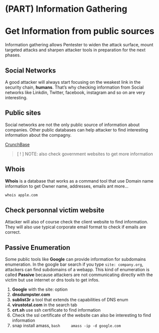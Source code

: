 # (PART) Information Gathering {-}

# Get Information from public sources {-}

Information gathering allows Pentester to widen the attack surface, mount targeted attacks and sharpen attacker tools in preparation for the next phases.

## Social Networks {-}

A good attacker will always start focusing on the weakest link in the security chain, **humans**. That's why checking information from Social networks like Linkdin,
Twitter, facebook, instagram and so on are very interesting. 

## Public sites {-}

Social networks are not the only public source of information about companies. Other public databases can help attacker to find interesting information about the 
compagny.

[CrunchBase](https://www.crunchbase.com)

> [ ! ] NOTE: also check government websites to get more information


## Whois {-}

**Whois** is a database that works as a command tool that use Domain name information to get Owner name, addresses, emails ant more...

```bash
whois apple.com
```

## Check personnal victim website {-}

Attacker will also of course check the client website to find information. They will also use typical corporate email format to check if emails are correct.


## Passive Enumeration {-}

Some public tools like **Google** can provide information for subdomains enumeration. In the google bar search if you type `site: company.org`, attackers
can find subdomains of a webapp.
This kind of enumeration is called **Passive** because attackers are not communicating directly with the victim but use internet or dns tools to get infos.

1. **Google** with the site: option
1. **dnsdumpster.com**
1. **sublist3r** a tool that extends the capabilities of DNS enum
1. **virustotal.com** in the search tab
1. **crt.sh** use ssh certificate to find information
1. Check the ssl certificate of the website can also be interesting to find information
1. snap install amass,
    ```bash
    amass -ip -d google.com
    ```
